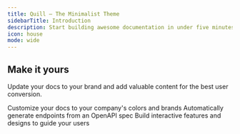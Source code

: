 ```yaml
---
title: Quill — The Minimalist Theme
sidebarTitle: Introduction
description: Start building awesome documentation in under five minutes with the Quill theme.
icon: house
mode: wide
---
```



<CardGroup>
  <HeroCard img="https://raw.githubusercontent.com/mintlify/themes/main/quill/images/setting-up.svg" title="Setting up your docs" description="Everything you need to know about the doc setup process, from start to finish" />
  <HeroCard img="https://raw.githubusercontent.com/mintlify/themes/main/quill/images/themes.svg" title="Explore themes" description="Explore a variety of themes you can use to spice up the look and feel of your documentation" />
</CardGroup>

## Make it yours

Update your docs to your brand and add valuable content for the best user conversion.

<CardGroup cols={3}>
  <Card
    title="Customize Style"
    icon="palette"
    href="https://mintlify.com/docs/settings/global"
  >
    Customize your docs to your company's colors and brands
  </Card>
  <Card
    title="Reference APIs"
    icon="code"
    href="https://mintlify.com/docs/api-playground/openapi"
  >
    Automatically generate endpoints from an OpenAPI spec
  </Card>
  <Card
    title="Add Components"
    icon="screwdriver-wrench"
    href="https://mintlify.com/docs/components/accordion"
  >
    Build interactive features and designs to guide your users
  </Card>
</CardGroup>
